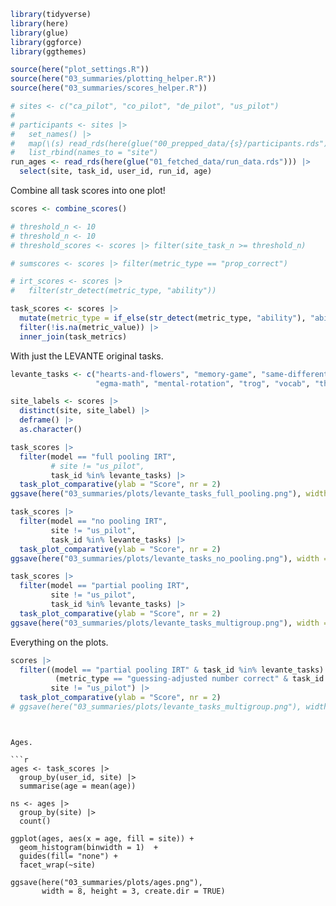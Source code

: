 ```r
library(tidyverse)
library(here)
library(glue)
library(ggforce)
library(ggthemes)

source(here("plot_settings.R"))
source(here("03_summaries/plotting_helper.R"))
source(here("03_summaries/scores_helper.R"))
```

```r
# sites <- c("ca_pilot", "co_pilot", "de_pilot", "us_pilot")
# 
# participants <- sites |>
#   set_names() |>
#   map(\(s) read_rds(here(glue("00_prepped_data/{s}/participants.rds")))) |>
#   list_rbind(names_to = "site")
run_ages <- read_rds(here(glue("01_fetched_data/run_data.rds"))) |>
  select(site, task_id, user_id, run_id, age)
```

Combine all task scores into one plot!

```r
scores <- combine_scores()
```

```r
# threshold_n <- 10
# threshold_n <- 10
# threshold_scores <- scores |> filter(site_task_n >= threshold_n)

# sumscores <- scores |> filter(metric_type == "prop_correct")

# irt_scores <- scores |>
#   filter(str_detect(metric_type, "ability"))

task_scores <- scores |>
  mutate(metric_type = if_else(str_detect(metric_type, "ability"), "ability", metric_type)) |>
  filter(!is.na(metric_value)) |>
  inner_join(task_metrics)
```


With just the LEVANTE original tasks. 

```r
levante_tasks <- c("hearts-and-flowers", "memory-game", "same-different-selection", 
                   "egma-math", "mental-rotation", "trog", "vocab", "theory-of-mind")

site_labels <- scores |>
  distinct(site, site_label) |>
  deframe() |>
  as.character()

task_scores |>
  filter(model == "full pooling IRT",
         # site != "us_pilot", 
         task_id %in% levante_tasks) |>
  task_plot_comparative(ylab = "Score", nr = 2)
ggsave(here("03_summaries/plots/levante_tasks_full_pooling.png"), width = 11, height = 6)
```

```r
task_scores |>
  filter(model == "no pooling IRT",
         site != "us_pilot",
         task_id %in% levante_tasks) |>
  task_plot_comparative(ylab = "Score", nr = 2)
ggsave(here("03_summaries/plots/levante_tasks_no_pooling.png"), width = 11, height = 6)
```


```r
task_scores |>
  filter(model == "partial pooling IRT",
         site != "us_pilot",
         task_id %in% levante_tasks) |>
  task_plot_comparative(ylab = "Score", nr = 2)
ggsave(here("03_summaries/plots/levante_tasks_multigroup.png"), width = 11, height = 6)
```

Everything on the plots.

```r
scores |>
  filter((model == "partial pooling IRT" & task_id %in% levante_tasks) |
          (metric_type == "guessing-adjusted number correct" & task_id %in% c("sre")),
         site != "us_pilot") |>
  task_plot_comparative(ylab = "Score", nr = 2)
# ggsave(here("03_summaries/plots/levante_tasks_multigroup.png"), width = 11, height = 6)
```
```


Ages. 

```r
ages <- task_scores |>
  group_by(user_id, site) |>
  summarise(age = mean(age))

ns <- ages |>
  group_by(site) |>
  count()

ggplot(ages, aes(x = age, fill = site)) + 
  geom_histogram(binwidth = 1)  + 
  guides(fill= "none") + 
  facet_wrap(~site)

ggsave(here("03_summaries/plots/ages.png"), 
       width = 8, height = 3, create.dir = TRUE)
```

